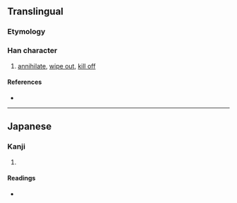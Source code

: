 {{also|殲}}
{{character info/new}}
==Translingual==
{{Han simplified forms|殲|殱|歼}}

===Etymology===
{{Han simp|殲|f=韱|t=韯}}

===Han character===
{{Han char|rn=78|rad=歹|as=15|sn=19|four=|canj=MNJIM|ids=⿰歹韯}}

# [[annihilate]], [[wipe out]], [[kill off]]

====References====
* {{Han ref|kx=0584.041|hdz=21396.021|uh=6BB1|ud=27569}}

----

==Japanese==

===Kanji===
{{ja-kanji|grade=|rs=歹15}}

# {{defn|lang=ja|sort=歹15}}

====Readings====
* {{ja-readings|on=[[せん]] (sen)|kun=[[つくす]] (tsukusu), [[ほろぼす]] (horobosu)}}